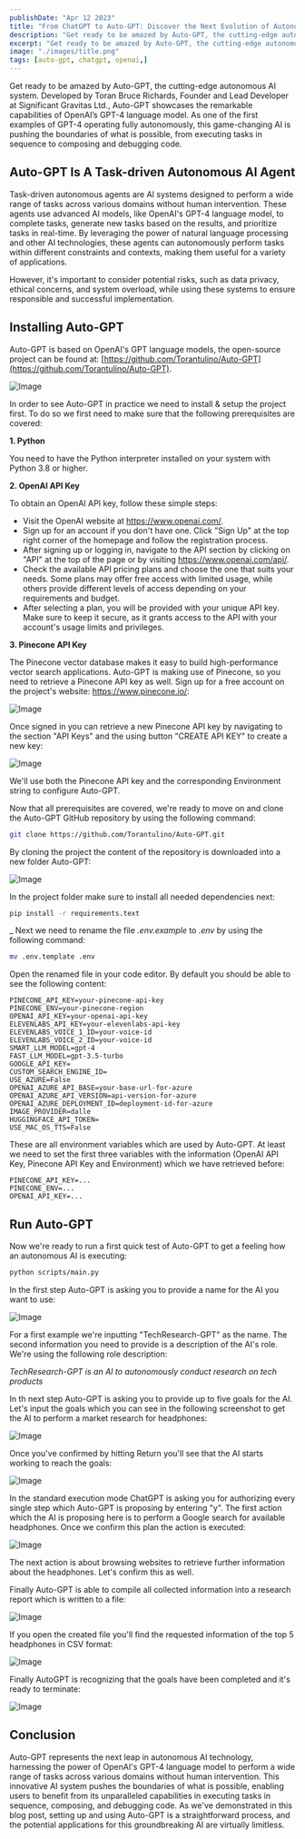 ```yaml
---
publishDate: "Apr 12 2023"
title: "From ChatGPT to Auto-GPT: Discover the Next Evolution of Autonomous AI That’s Changing the Game"
description: "Get ready to be amazed by Auto-GPT, the cutting-edge autonomous AI system. Developed by Toran Bruce Richards, Founder and Lead Developer at Significant Gravitas Ltd., Auto-GPT showcases the remarkable capabilities of OpenAI’s GPT-4 language model. As one of the first examples of GPT-4 operating fully autonomously, this game-changing AI is pushing the boundaries of what is possible, from executing tasks in sequence to composing and debugging code."
excerpt: "Get ready to be amazed by Auto-GPT, the cutting-edge autonomous AI system. Developed by Toran Bruce Richards, Founder and Lead Developer at Significant Gravitas Ltd., Auto-GPT showcases the remarkable capabilities of OpenAI’s GPT-4 language model. As one of the first examples of GPT-4 operating fully autonomously, this game-changing AI is pushing the boundaries of what is possible, from executing tasks in sequence to composing and debugging code."
image: "./images/title.png"
tags: [auto-gpt, chatgpt, openai,]
---
```


Get ready to be amazed by Auto-GPT, the cutting-edge autonomous AI system. Developed by Toran Bruce Richards, Founder and Lead Developer at Significant Gravitas Ltd., Auto-GPT showcases the remarkable capabilities of OpenAI’s GPT-4 language model. As one of the first examples of GPT-4 operating fully autonomously, this game-changing AI is pushing the boundaries of what is possible, from executing tasks in sequence to composing and debugging code.

## Auto-GPT Is A Task-driven Autonomous AI Agent

Task-driven autonomous agents are AI systems designed to perform a wide range of tasks across various domains without human intervention. These agents use advanced AI models, like OpenAI's GPT-4 language model, to complete tasks, generate new tasks based on the results, and prioritize tasks in real-time. By leveraging the power of natural language processing and other AI technologies, these agents can autonomously perform tasks within different constraints and contexts, making them useful for a variety of applications.

However, it's important to consider potential risks, such as data privacy, ethical concerns, and system overload, while using these systems to ensure responsible and successful implementation.

## Installing Auto-GPT

Auto-GPT is based on OpenAI's GPT language models, the open-source project can be found at: [https://github.com/Torantulino/Auto-GPT](https://github.com/Torantulino/Auto-GPT).

![Image](images/10.png)

In order to see Auto-GPT in practice we need to install & setup the project first. To do so we first need to make sure that the following prerequisites are covered:

__1. Python__

You need to have the Python interpreter installed on your system with Python 3.8 or higher.

__2. OpenAI API Key__

To obtain an OpenAI API key, follow these simple steps:

* Visit the OpenAI website at https://www.openai.com/.
* Sign up for an account if you don't have one. Click "Sign Up" at the top right corner of the homepage and follow the registration process.
* After signing up or logging in, navigate to the API section by clicking on "API" at the top of the page or by visiting https://www.openai.com/api/.
* Check the available API pricing plans and choose the one that suits your needs. Some plans may offer free access with limited usage, while others provide different levels of access depending on your requirements and budget.
* After selecting a plan, you will be provided with your unique API key. Make sure to keep it secure, as it grants access to the API with your account's usage limits and privileges.

__3. Pinecone API Key__

The Pinecone vector database makes it easy to build high-performance vector search applications. Auto-GPT is making use of Pinecone, so you need to retrieve a Pinecone API key as well. Sign up for a free account on the project's website: https://www.pinecone.io/:

![Image](images/20.png)

Once signed in you can retrieve a new Pinecone API key by navigating to the section "API Keys" and the using button "CREATE API KEY" to create a new key:

![Image](images/30.png)

We'll use both the Pinecone API key and the corresponding Environment string to configure Auto-GPT.

Now that all prerequisites are covered, we're ready to move on and clone the Auto-GPT GitHub repository by using the following command:

```bash
git clone https://github.com/Torantulino/Auto-GPT.git
```

By cloning the project the content of the repository is downloaded into a new folder Auto-GPT:

![Image](images/40.png)

In the project folder make sure to install all needed dependencies next:

```bash
pip install -r requirements.text
```
_
Next we need to rename the file _.env.example_ to _.env_ by using the following command:

```bash
mv .env.template .env
```

Open the renamed file in your code editor. By default you should be able to see the following content:

```
PINECONE_API_KEY=your-pinecone-api-key
PINECONE_ENV=your-pinecone-region
OPENAI_API_KEY=your-openai-api-key
ELEVENLABS_API_KEY=your-elevenlabs-api-key
ELEVENLABS_VOICE_1_ID=your-voice-id
ELEVENLABS_VOICE_2_ID=your-voice-id
SMART_LLM_MODEL=gpt-4
FAST_LLM_MODEL=gpt-3.5-turbo
GOOGLE_API_KEY=
CUSTOM_SEARCH_ENGINE_ID=
USE_AZURE=False
OPENAI_AZURE_API_BASE=your-base-url-for-azure
OPENAI_AZURE_API_VERSION=api-version-for-azure
OPENAI_AZURE_DEPLOYMENT_ID=deployment-id-for-azure
IMAGE_PROVIDER=dalle
HUGGINGFACE_API_TOKEN=
USE_MAC_OS_TTS=False
```

These are all environment variables which are used by Auto-GPT. At least we need to set the first three variables with the information (OpenAI API Key, Pinecone API Key and Environment) which we have retrieved before:

```
PINECONE_API_KEY=...
PINECONE_ENV=...
OPENAI_API_KEY=...
```

## Run Auto-GPT

Now we're ready to run a first quick test of Auto-GPT to get a feeling how an autonomous AI is executing:

```bash
python scripts/main.py
```

In the first step Auto-GPT is asking you to provide a name for the AI you want to use:

![Image](images/50.png)

For a first example we're inputting "TechResearch-GPT" as the name. The second information you need to provide is a description of the AI's role. We're using the following role description:

_TechResearch-GPT is an AI to autonomously conduct research on tech products_

In th next step Auto-GPT is asking you to provide up to five goals for the AI. Let's input the goals which you can see in the following screenshot to get the AI to perform a market research for headphones:

![Image](images/60.png)

Once you've confirmed by hitting Return you'll see that the AI starts working to reach the goals:

![Image](images/70.png)

In the standard execution mode ChatGPT is asking you for authorizing every single step which Auto-GPT is proposing by entering "y". The first action which the AI is proposing here is to perform a Google search for available headphones. Once we confirm this plan the action is executed:

![Image](images/80.png)

The next action is about browsing websites to retrieve further information about the headphones. Let's confirm this as well.

Finally Auto-GPT is able to compile all collected information into a research report which is written to a file:

![Image](images/90.png)

If you open the created file you'll find the requested information of the top 5 headphones in CSV format:

![Image](images/100.png)

Finally AutoGPT is recognizing that the goals have been completed and it's ready to terminate:

![Image](images/110.png)

## Conclusion

Auto-GPT represents the next leap in autonomous AI technology, harnessing the power of OpenAI's GPT-4 language model to perform a wide range of tasks across various domains without human intervention. This innovative AI system pushes the boundaries of what is possible, enabling users to benefit from its unparalleled capabilities in executing tasks in sequence, composing, and debugging code. As we've demonstrated in this blog post, setting up and using Auto-GPT is a straightforward process, and the potential applications for this groundbreaking AI are virtually limitless.

